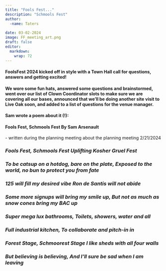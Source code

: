 ```yaml
---
title: "Fools Fest..."
description: "Schmools Fest"
author:
  -name: Taters
    
date: 03-02-2024
image: FF_meeting_art.png
draft: false
editor: 
  markdown: 
    wrap: 72
---
```


#### FoolsFest 2024 kicked off in style with a Town Hall call for questions, answers and getting excited!

#### We wore some fun hats, answered some questions and brainstormed, went over our list of Clown Coordinator slots to make sure we are covering all our bases, announced that we'll be doing another site visit to Live Oak soon, and added to a list of questions for the venue manager.

#### Sam wrote a poem about it (!):

#### Fools Fest, Schmools Fest By Sam Arsenault 

\- written during the planning meeting about the planning meeting
2/21/2024

### *Fools Fest, Schmools Fest Uplifting Kosher Gruel Fest*

### *To be catsup on a hotdog, bare on the plate, Exposed to the world, no bun to protect you from fate*

### *125 will fill my desired vibe Ron de Santis will not abide*

### *Some more signups will bring my smile up, But not as much as snow cones bring my BAC up*

### *Super mega lux bathrooms, Toilets, showers, water and all*

### *Full industrial kitchen, To collaborate and pitch-in in*

### *Forest Stage, Schmoorest Stage I like sheds with all four walls*

### *But believing is believing, And I'll sure be sad when I am leaving*
